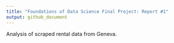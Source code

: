 ```yaml
---
title: "Foundations of Data Science Final Project: Report #1"
output: github_document
---
```


Analysis of scraped rental data from Geneva.
